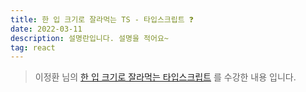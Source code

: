 ```yaml
---
title: 한 입 크기로 잘라먹는 TS - 타입스크립트 ❓
date: 2022-03-11
description: 설명란입니다. 설명을 적어요~
tag: react
---
```


> 이정환 님의 [한 입 크기로 잘라먹는 타입스크립트](https://www.inflearn.com/course/%ED%95%9C%EC%9E%85-%ED%81%AC%EA%B8%B0-%ED%83%80%EC%9E%85%EC%8A%A4%ED%81%AC%EB%A6%BD%ED%8A%B8/) 를 수강한 내용 입니다.
